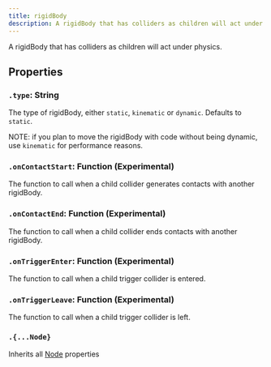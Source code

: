 ```yaml
---
title: rigidBody
description: A rigidBody that has colliders as children will act under physics.
---
```


A rigidBody that has colliders as children will act under physics.

## Properties

### `.type`: String

The type of rigidBody, either `static`, `kinematic` or `dynamic`. Defaults to `static`.

NOTE: if you plan to move the rigidBody with code without being dynamic, use `kinematic` for performance reasons.

### `.onContactStart`: Function (Experimental)

The function to call when a child collider generates contacts with another rigidBody.

### `.onContactEnd`: Function (Experimental)

The function to call when a child collider ends contacts with another rigidBody.

### `.onTriggerEnter`: Function (Experimental)

The function to call when a child trigger collider is entered.

### `.onTriggerLeave`: Function (Experimental)

The function to call when a child trigger collider is left.

### `.{...Node}`

Inherits all [Node](/ref/Node) properties
